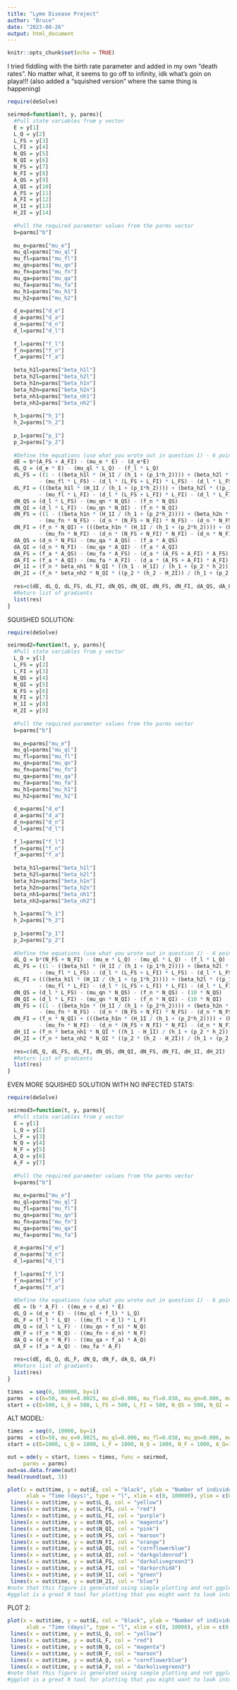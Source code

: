---
title: "Lyme Disease Project"
author: "Bruce"
date: "2023-08-26"
output: html_document
---

```{r setup, include=FALSE}
knitr::opts_chunk$set(echo = TRUE)
```


I tried fiddling with the birth rate parameter and added in my own "death rates". No matter what, it seems to go off to infinity, idk what's goin on playa!!! (also added a "squished version" where the same thing is happening)
```{r}
require(deSolve)

seirmod=function(t, y, parms){
  #Pull state variables from y vector
  E = y[1]
  L_Q = y[2]
  L_FS = y[3]
  L_FI = y[4]
  N_QS = y[5]
  N_QI = y[6]
  N_FS = y[7]
  N_FI = y[8]
  A_QS = y[9]
  A_QI = y[10]
  A_FS = y[11]
  A_FI = y[12]
  H_1I = y[13]
  H_2I = y[14]
  
  #Pull the required parameter values from the parms vector
  b=parms["b"]
  
  mu_e=parms["mu_e"]
  mu_ql=parms["mu_ql"]
  mu_fl=parms["mu_fl"]
  mu_qn=parms["mu_qn"]
  mu_fn=parms["mu_fn"]
  mu_qa=parms["mu_qa"]
  mu_fa=parms["mu_fa"]
  mu_h1=parms["mu_h1"]
  mu_h2=parms["mu_h2"]
  
  d_e=parms["d_e"]
  d_a=parms["d_a"]
  d_n=parms["d_n"]
  d_l=parms["d_l"]
  
  f_l=parms["f_l"]
  f_n=parms["f_n"]
  f_a=parms["f_a"]
  
  beta_h1l=parms["beta_h1l"]
  beta_h2l=parms["beta_h2l"]
  beta_h1n=parms["beta_h1n"]
  beta_h2n=parms["beta_h2n"]
  beta_nh1=parms["beta_nh1"]
  beta_nh2=parms["beta_nh2"]
  
  h_1=parms["h_1"]
  h_2=parms["h_2"]
  
  p_1=parms["p_1"]
  p_2=parms["p_2"]
  
  #Define the equations (use what you wrote out in question 1) - 6 points
  dE = b*(A_FS + A_FI) - (mu_e * E) - (d_e*E)
  dL_Q = (d_e * E) - (mu_ql * L_Q) - (f_l * L_Q)
  dL_FS = ((1 - ((beta_h1l * (H_1I / (h_1 + (p_1*h_2)))) + (beta_h2l * ((p_1 * H_2I) / (h_1 + (p_1*h_2)))))) * (f_l * L_Q))
          - (mu_fl * L_FS) - (d_l * (L_FS + L_FI) * L_FS) - (d_l * L_FS)
  dL_FI = (((beta_h1l * (H_1I / (h_1 + (p_1*h_2)))) + (beta_h2l * ((p_1 * H_2I) / (h_1 + (p_1*h_2))))) * (f_l * L_Q))
          - (mu_fl * L_FI) - (d_l * (L_FS + L_FI) * L_FI) - (d_l * L_FI)
  dN_QS = (d_l * L_FS) - (mu_qn * N_QS) - (f_n * N_QS)
  dN_QI = (d_l * L_FI) - (mu_qn * N_QI) - (f_n * N_QI)
  dN_FS = ((1 - ((beta_h1n * (H_1I / (h_1 + (p_2*h_2)))) + (beta_h2n * ((p_2 * H_2I) / (h_1 + (p_2*h_2)))))) * (f_n * N_QS))
          - (mu_fn * N_FS) - (d_n * (N_FS + N_FI) * N_FS) - (d_n * N_FS)
  dN_FI = (f_n * N_QI) + (((beta_h1n * (H_1I / (h_1 + (p_2*h_2)))) + (beta_h2n * ((p_2 * H_2I) / (h_1 + (p_2*h_2))))) * (f_n * N_QS))
          - (mu_fn * N_FI) - (d_n * (N_FS + N_FI) * N_FI) - (d_n * N_FI)
  dA_QS = (d_n * N_FS) - (mu_qa * A_QS) - (f_a * A_QS)
  dA_QI = (d_n * N_FI) - (mu_qa * A_QI) - (f_a * A_QI)
  dA_FS = (f_a * A_QS) - (mu_fa * A_FS) - (d_a * (A_FS + A_FI) * A_FS)
  dA_FI = (f_a * A_QI) - (mu_fa * A_FI) - (d_a * (A_FS + A_FI) * A_FI)
  dH_1I = (f_n * beta_nh1 * N_QI * ((h_1 - H_1I) / (h_1 + (p_2 * h_2)))) - (mu_h1 * H_1I)
  dH_2I = (f_n * beta_nh2 * N_QI * ((p_2 * (h_2 - H_2I)) / (h_1 + (p_2 * h_2)))) - (mu_h2 * H_2I)
  
  res=c(dE, dL_Q, dL_FS, dL_FI, dN_QS, dN_QI, dN_FS, dN_FI, dA_QS, dA_QI, dA_FS, dA_FI, dH_1I, dH_2I)
  #Return list of gradients
  list(res)
}

```


SQUISHED SOLUTION:
```{r}
require(deSolve)

seirmod2=function(t, y, parms){
  #Pull state variables from y vector
  L_Q = y[1]
  L_FS = y[2]
  L_FI = y[3]
  N_QS = y[4]
  N_QI = y[5]
  N_FS = y[6]
  N_FI = y[7]
  H_1I = y[8]
  H_2I = y[9]
  
  #Pull the required parameter values from the parms vector
  b=parms["b"]
  
  mu_e=parms["mu_e"]
  mu_ql=parms["mu_ql"]
  mu_fl=parms["mu_fl"]
  mu_qn=parms["mu_qn"]
  mu_fn=parms["mu_fn"]
  mu_qa=parms["mu_qa"]
  mu_fa=parms["mu_fa"]
  mu_h1=parms["mu_h1"]
  mu_h2=parms["mu_h2"]
  
  d_e=parms["d_e"]
  d_a=parms["d_a"]
  d_n=parms["d_n"]
  d_l=parms["d_l"]
  
  f_l=parms["f_l"]
  f_n=parms["f_n"]
  f_a=parms["f_a"]
  
  beta_h1l=parms["beta_h1l"]
  beta_h2l=parms["beta_h2l"]
  beta_h1n=parms["beta_h1n"]
  beta_h2n=parms["beta_h2n"]
  beta_nh1=parms["beta_nh1"]
  beta_nh2=parms["beta_nh2"]
  
  h_1=parms["h_1"]
  h_2=parms["h_2"]
  
  p_1=parms["p_1"]
  p_2=parms["p_2"]
  
  #Define the equations (use what you wrote out in question 1) - 6 points
  dL_Q = b*(N_FS + N_FI) - (mu_e * L_Q) - (mu_ql * L_Q) - (f_l * L_Q) - (10 * L_Q)
  dL_FS = ((1 - ((beta_h1l * (H_1I / (h_1 + (p_1*h_2)))) + (beta_h2l * ((p_1 * H_2I) / (h_1 + (p_1*h_2)))))) * (f_l * L_Q))
          - (mu_fl * L_FS) - (d_l * (L_FS + L_FI) * L_FS) - (d_l * L_FS) - (10 * L_FS)
  dL_FI = (((beta_h1l * (H_1I / (h_1 + (p_1*h_2)))) + (beta_h2l * ((p_1 * H_2I) / (h_1 + (p_1*h_2))))) * (f_l * L_Q))
          - (mu_fl * L_FI) - (d_l * (L_FS + L_FI) * L_FI) - (d_l * L_FI) - (10 * L_FI)
  dN_QS = (d_l * L_FS) - (mu_qn * N_QS) - (f_n * N_QS) - (10 * N_QS)
  dN_QI = (d_l * L_FI) - (mu_qn * N_QI) - (f_n * N_QI) - (10 * N_QI)
  dN_FS = ((1 - ((beta_h1n * (H_1I / (h_1 + (p_2*h_2)))) + (beta_h2n * ((p_2 * H_2I) / (h_1 + (p_2*h_2)))))) * (f_n * N_QS))
          - (mu_fn * N_FS) - (d_n * (N_FS + N_FI) * N_FS) - (d_n * N_FS) - (10 * N_FS) 
  dN_FI = (f_n * N_QI) + (((beta_h1n * (H_1I / (h_1 + (p_2*h_2)))) + (beta_h2n * ((p_2 * H_2I) / (h_1 + (p_2*h_2))))) * (f_n * N_QS))
          - (mu_fn * N_FI) - (d_n * (N_FS + N_FI) * N_FI) - (d_n * N_FI) - (10 * N_FI)
  dH_1I = (f_n * beta_nh1 * N_QI * ((h_1 - H_1I) / (h_1 + (p_2 * h_2)))) - (mu_h1 * H_1I)
  dH_2I = (f_n * beta_nh2 * N_QI * ((p_2 * (h_2 - H_2I)) / (h_1 + (p_2 * h_2)))) - (mu_h2 * H_2I)
  
  res=c(dL_Q, dL_FS, dL_FI, dN_QS, dN_QI, dN_FS, dN_FI, dH_1I, dH_2I)
  #Return list of gradients
  list(res)
}

```


EVEN MORE SQUISHED SOLUTION WITH NO INFECTED STATS:
```{r}
require(deSolve)

seirmod3=function(t, y, parms){
  #Pull state variables from y vector
  E = y[1]
  L_Q = y[2]
  L_F = y[3]
  N_Q = y[4]
  N_F = y[5]
  A_Q = y[6]
  A_F = y[7]
  
  #Pull the required parameter values from the parms vector
  b=parms["b"]
  
  mu_e=parms["mu_e"]
  mu_ql=parms["mu_ql"]
  mu_fl=parms["mu_fl"]
  mu_qn=parms["mu_qn"]
  mu_fn=parms["mu_fn"]
  mu_qa=parms["mu_qa"]
  mu_fa=parms["mu_fa"]
  
  d_e=parms["d_e"]
  d_n=parms["d_n"]
  d_l=parms["d_l"]
  
  f_l=parms["f_l"]
  f_n=parms["f_n"]
  f_a=parms["f_a"]
  
  #Define the equations (use what you wrote out in question 1) - 6 points
  dE = (b * A_F) - ((mu_e + d_e) * E)
  dL_Q = (d_e * E) - ((mu_ql + f_l) * L_Q)
  dL_F = (f_l * L_Q) - ((mu_fl + d_l) * L_F)
  dN_Q = (d_l * L_F) - ((mu_qn + f_n) * N_Q)
  dN_F = (f_n * N_Q) - ((mu_fn + d_n) * N_F)
  dA_Q = (d_n * N_F) - ((mu_qa + f_a) * A_Q)
  dA_F = (f_a * A_Q) - (mu_fa * A_F)
  
  res=c(dE, dL_Q, dL_F, dN_Q, dN_F, dA_Q, dA_F)
  #Return list of gradients
  list(res)
}

```


```{r}
times  = seq(0, 100000, by=1)
parms  = c(b=50, mu_e=0.0025, mu_ql=0.006, mu_fl=0.038, mu_qn=0.006, mu_fn=0.028, mu_qa=0.006, mu_fa=0.018, mu_h1=0.012, mu_h2=0.012, d_e=0.01, d_a=0.0000542, d_n=0.0000015486, d_l=0.0000015486, f_l=0.09, f_n=0.3, f_a=0.2, beta_h1l=0.6, beta_h2l=0.6, beta_h1n=0.8, beta_h2n=0.8, beta_nh1=1, beta_nh2=1, h_1=200, h_2=500, p_1=1, p_2=1)
start = c(E=500, L_Q = 500, L_FS = 500, L_FI = 500, N_QS = 500, N_QI = 500, N_FS = 500, N_FI = 500, A_QS=500, A_QI=500, A_FS=500, A_FI=500, H_1I = 500, H_2I = 500)
```

ALT MODEL:
```{r}
times  = seq(0, 10000, by=1)
parms  = c(b=50, mu_e=0.0025, mu_ql=0.006, mu_fl=0.038, mu_qn=0.006, mu_fn=0.028, mu_qa=0.006, mu_fa=0.018, d_e=0.01, d_n=0.0000015486, d_l=0.0000015486, f_l=0.09, f_n=0.3, f_a=0.2)
start = c(E=1000, L_Q = 1000, L_F = 1000, N_Q = 1000, N_F = 1000, A_Q=1000, A_F=1000)
```

```{r}
out = ode(y = start, times = times, func = seirmod, 
     parms = parms)
out=as.data.frame(out)
head(round(out, 3))
```

```{r}
plot(x = out$time, y = out$E, col = "black", ylab = "Number of individuals", 
      xlab = "Time (days)", type = "l", xlim = c(0, 100000), ylim = c(0,100000))
 lines(x = out$time, y = out$L_Q, col = "yellow")
 lines(x = out$time, y = out$L_FS, col = "red")
 lines(x = out$time, y = out$L_FI, col = "purple")
 lines(x = out$time, y = out$N_QS, col = "magenta")
 lines(x = out$time, y = out$N_QI, col = "pink")
 lines(x = out$time, y = out$N_FS, col = "maroon")
 lines(x = out$time, y = out$N_FI, col = "orange")
 lines(x = out$time, y = out$A_QS, col = "cornflowerblue")
 lines(x = out$time, y = out$A_QI, col = "darkgoldenrod")
 lines(x = out$time, y = out$A_FS, col = "darkolivegreen3")
 lines(x = out$time, y = out$A_FI, col = "darkorchid4")
 lines(x = out$time, y = out$H_1I, col = "green")
 lines(x = out$time, y = out$H_2I, col = "blue")
#note that this figure is generated using simple plotting and not ggplot. 
#ggplot is a great R tool for plotting that you might want to look into. 
```

PLOT 2:
```{r}
plot(x = out$time, y = out$E, col = "black", ylab = "Number of individuals", 
      xlab = "Time (days)", type = "l", xlim = c(0, 10000), ylim = c(0,1000))
 lines(x = out$time, y = out$L_Q, col = "yellow")
 lines(x = out$time, y = out$L_F, col = "red")
 lines(x = out$time, y = out$N_Q, col = "magenta")
 lines(x = out$time, y = out$N_F, col = "maroon")
 lines(x = out$time, y = out$A_Q, col = "cornflowerblue")
 lines(x = out$time, y = out$A_F, col = "darkolivegreen3")
#note that this figure is generated using simple plotting and not ggplot. 
#ggplot is a great R tool for plotting that you might want to look into. 
```
